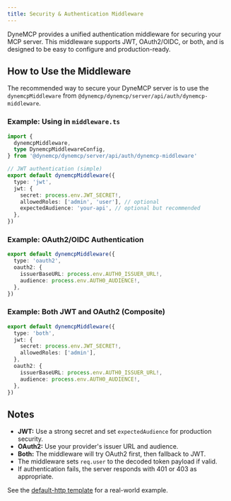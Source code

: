 ```yaml
---
title: Security & Authentication Middleware
---
```


DyneMCP provides a unified authentication middleware for securing your MCP server. This middleware supports JWT, OAuth2/OIDC, or both, and is designed to be easy to configure and production-ready.

## How to Use the Middleware

The recommended way to secure your DyneMCP server is to use the `dynemcpMiddleware` from `@dynemcp/dynemcp/server/api/auth/dynemcp-middleware`.

### Example: Using in `middleware.ts`

```typescript
import {
  dynemcpMiddleware,
  type DynemcpMiddlewareConfig,
} from '@dynemcp/dynemcp/server/api/auth/dynemcp-middleware'

// JWT authentication (simple)
export default dynemcpMiddleware({
  type: 'jwt',
  jwt: {
    secret: process.env.JWT_SECRET!,
    allowedRoles: ['admin', 'user'], // optional
    expectedAudience: 'your-api', // optional but recommended
  },
})
```

### Example: OAuth2/OIDC Authentication

```typescript
export default dynemcpMiddleware({
  type: 'oauth2',
  oauth2: {
    issuerBaseURL: process.env.AUTH0_ISSUER_URL!,
    audience: process.env.AUTH0_AUDIENCE!,
  },
})
```

### Example: Both JWT and OAuth2 (Composite)

```typescript
export default dynemcpMiddleware({
  type: 'both',
  jwt: {
    secret: process.env.JWT_SECRET!,
    allowedRoles: ['admin'],
  },
  oauth2: {
    issuerBaseURL: process.env.AUTH0_ISSUER_URL!,
    audience: process.env.AUTH0_AUDIENCE!,
  },
})
```

## Notes

- **JWT:** Use a strong secret and set `expectedAudience` for production security.
- **OAuth2:** Use your provider's issuer URL and audience.
- **Both:** The middleware will try OAuth2 first, then fallback to JWT.
- The middleware sets `req.user` to the decoded token payload if valid.
- If authentication fails, the server responds with 401 or 403 as appropriate.

See the [default-http template](https://github.com/DavidNazareno/dynemcp/tree/main/packages/create-dynemcp/src/lib/template/templates/default-http/src/middleware.ts) for a real-world example.
